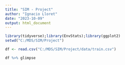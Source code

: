 ---
title: "SIM - Project"
author: "Ignacio Lloret"
date: "2023-10-09"
output: html_document
---

```{r setup, include=FALSE}
library(tidyverse);library(EnvStats);library(ggplot2)
setwd("C:/MDS/SIM/Project")


```



```{r read data}
df <- read.csv("C:/MDS/SIM/Project/data/train.csv")

df %>% glimpse

```

